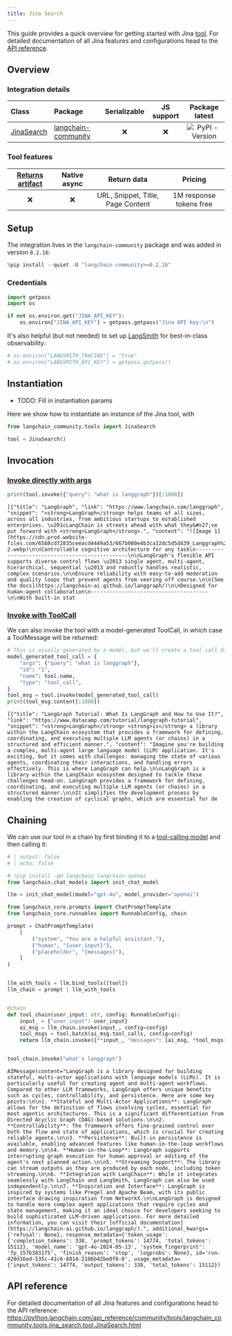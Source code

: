 ```yaml
---
title: Jina Search
---
```


This guide provides a quick overview for getting started with Jina [tool](/oss/python/integrations/tools/). For detailed documentation of all Jina features and configurations head to the [API reference](https://python.langchain.com/api_reference/community/tools/langchain_community.tools.jina_search.tool.JinaSearch.html).

## Overview

### Integration details

| Class | Package | Serializable | JS support |  Package latest |
| :--- | :--- | :---: | :---: | :---: |
| [JinaSearch](https://python.langchain.com/api_reference/community/tools/langchain_community.tools.jina_search.tool.JinaSearch.html) | [langchain-community](https://python.langchain.com/api_reference/community/) | ❌ | ❌ |  ![PyPI - Version](https://img.shields.io/pypi/v/langchain-community?style=flat-square&label=%20) |

### Tool features
| [Returns artifact](/oss/python/how-to/tool_artifacts/) | Native async | Return data | Pricing |
| :---: | :---: | :---: | :---: |
| ❌ | ❌ | URL, Snippet, Title, Page Content | 1M response tokens free |


## Setup

The integration lives in the `langchain-community` package and was added in version `0.2.16`:


```python
%pip install --quiet -U "langchain-community>=0.2.16"
```

### Credentials


```python
import getpass
import os

if not os.environ.get("JINA_API_KEY"):
    os.environ["JINA_API_KEY"] = getpass.getpass("Jina API key:\n")
```

It's also helpful (but not needed) to set up [LangSmith](https://smith.langchain.com/) for best-in-class observability:


```python
# os.environ["LANGSMITH_TRACING"] = "true"
# os.environ["LANGSMITH_API_KEY"] = getpass.getpass()
```

## Instantiation

- TODO: Fill in instantiation params

Here we show how to instantiate an instance of the Jina tool, with


```python
from langchain_community.tools import JinaSearch

tool = JinaSearch()
```

## Invocation

### [Invoke directly with args](/oss/python/concepts/tools)


```python
print(tool.invoke({"query": "what is langgraph"})[:1000])
```
```output
[{"title": "LangGraph", "link": "https://www.langchain.com/langgraph", "snippet": "<strong>LangGraph</strong> helps teams of all sizes, across all industries, from ambitious startups to established enterprises. \u201cLangChain is streets ahead with what they&#x27;ve put forward with <strong>LangGraph</strong>.", "content": "![Image 1](https://cdn.prod.website-files.com/65b8cd72835ceeacd4449a53/667b080e4b3ca12dc5d5d439_Langgraph%20UI-2.webp)\n\nControllable cognitive architecture for any task\n------------------------------------------------\n\nLangGraph's flexible API supports diverse control flows \u2013 single agent, multi-agent, hierarchical, sequential \u2013 and robustly handles realistic, complex scenarios.\n\nEnsure reliability with easy-to-add moderation and quality loops that prevent agents from veering off course.\n\n[See the docs](https://langchain-ai.github.io/langgraph/)\n\nDesigned for human-agent collaboration\n--------------------------------------\n\nWith built-in stat
```
### [Invoke with ToolCall](/oss/python/concepts/tools)

We can also invoke the tool with a model-generated ToolCall, in which case a ToolMessage will be returned:


```python
# This is usually generated by a model, but we'll create a tool call directly for demo purposes.
model_generated_tool_call = {
    "args": {"query": "what is langgraph"},
    "id": "1",
    "name": tool.name,
    "type": "tool_call",
}
tool_msg = tool.invoke(model_generated_tool_call)
print(tool_msg.content[:1000])
```
```output
[{"title": "LangGraph Tutorial: What Is LangGraph and How to Use It?", "link": "https://www.datacamp.com/tutorial/langgraph-tutorial", "snippet": "<strong>LangGraph</strong> <strong>is</strong> a library within the LangChain ecosystem that provides a framework for defining, coordinating, and executing multiple LLM agents (or chains) in a structured and efficient manner.", "content": "Imagine you're building a complex, multi-agent large language model (LLM) application. It's exciting, but it comes with challenges: managing the state of various agents, coordinating their interactions, and handling errors effectively. This is where LangGraph can help.\n\nLangGraph is a library within the LangChain ecosystem designed to tackle these challenges head-on. LangGraph provides a framework for defining, coordinating, and executing multiple LLM agents (or chains) in a structured manner.\n\nIt simplifies the development process by enabling the creation of cyclical graphs, which are essential for de
```
## Chaining

We can use our tool in a chain by first binding it to a [tool-calling model](/oss/python/how-to/tool_calling/) and then calling it:

<ChatModelTabs customVarName="llm" />



```python
# | output: false
# | echo: false

# !pip install -qU langchain langchain-openai
from langchain.chat_models import init_chat_model

llm = init_chat_model(model="gpt-4o", model_provider="openai")
```


```python
from langchain_core.prompts import ChatPromptTemplate
from langchain_core.runnables import RunnableConfig, chain

prompt = ChatPromptTemplate(
    [
        ("system", "You are a helpful assistant."),
        ("human", "{user_input}"),
        ("placeholder", "{messages}"),
    ]
)


llm_with_tools = llm.bind_tools([tool])
llm_chain = prompt | llm_with_tools


@chain
def tool_chain(user_input: str, config: RunnableConfig):
    input_ = {"user_input": user_input}
    ai_msg = llm_chain.invoke(input_, config=config)
    tool_msgs = tool.batch(ai_msg.tool_calls, config=config)
    return llm_chain.invoke({**input_, "messages": [ai_msg, *tool_msgs]}, config=config)


tool_chain.invoke("what's langgraph")
```



```output
AIMessage(content="LangGraph is a library designed for building stateful, multi-actor applications with language models (LLMs). It is particularly useful for creating agent and multi-agent workflows. Compared to other LLM frameworks, LangGraph offers unique benefits such as cycles, controllability, and persistence. Here are some key points:\n\n1. **Stateful and Multi-Actor Applications**: LangGraph allows for the definition of flows involving cycles, essential for most agentic architectures. This is a significant differentiation from Directed Acyclic Graph (DAG)-based solutions.\n\n2. **Controllability**: The framework offers fine-grained control over both the flow and state of applications, which is crucial for creating reliable agents.\n\n3. **Persistence**: Built-in persistence is available, enabling advanced features like human-in-the-loop workflows and memory.\n\n4. **Human-in-the-Loop**: LangGraph supports interrupting graph execution for human approval or editing of the agent's next planned action.\n\n5. **Streaming Support**: The library can stream outputs as they are produced by each node, including token streaming.\n\n6. **Integration with LangChain**: While it integrates seamlessly with LangChain and LangSmith, LangGraph can also be used independently.\n\n7. **Inspiration and Interface**: LangGraph is inspired by systems like Pregel and Apache Beam, with its public interface drawing inspiration from NetworkX.\n\nLangGraph is designed to handle more complex agent applications that require cycles and state management, making it an ideal choice for developers seeking to build sophisticated LLM-driven applications. For more detailed information, you can visit their [official documentation](https://langchain-ai.github.io/langgraph/).", additional_kwargs={'refusal': None}, response_metadata={'token_usage': {'completion_tokens': 338, 'prompt_tokens': 14774, 'total_tokens': 15112}, 'model_name': 'gpt-4o-2024-05-13', 'system_fingerprint': 'fp_157b3831f5', 'finish_reason': 'stop', 'logprobs': None}, id='run-420d16ed-535c-41c6-8814-2186b42be0f8-0', usage_metadata={'input_tokens': 14774, 'output_tokens': 338, 'total_tokens': 15112})
```


## API reference

For detailed documentation of all Jina features and configurations head to the API reference: https://python.langchain.com/api_reference/community/tools/langchain_community.tools.jina_search.tool.JinaSearch.html
